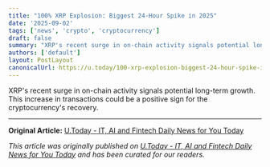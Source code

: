 ```yaml
---
title: "100% XRP Explosion: Biggest 24-Hour Spike in 2025"
date: '2025-09-02'
tags: ['news', 'crypto', 'cryptocurrency']
draft: false
summary: "XRP's recent surge in on-chain activity signals potential long-term growth. This increase in transactions could be a positive sign for the cryptocurrency's reco"
authors: ['default']
layout: PostLayout
canonicalUrl: https://u.today/100-xrp-explosion-biggest-24-hour-spike-in-2025
---
```


XRP's recent surge in on-chain activity signals potential long-term growth. This increase in transactions could be a positive sign for the cryptocurrency's recovery.

---

**Original Article:** [U.Today - IT, AI and Fintech Daily News for You Today](https://u.today/100-xrp-explosion-biggest-24-hour-spike-in-2025)

*This article was originally published on [U.Today - IT, AI and Fintech Daily News for You Today](https://u.today/100-xrp-explosion-biggest-24-hour-spike-in-2025) and has been curated for our readers.*
